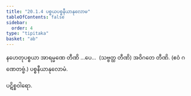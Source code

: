 ```yaml
---
title: "20.1.4 ပစ္စယပစ္စနီယာနုလောမ"
tableOfContents: false
sidebar:
  order: 4
type: "tipitaka"
basket: "ab"
---
```



<DynamicBreadcrumb />

<Division number="18">

<Paragraph number="2689">
နဟေတုပစ္စယာ အာရမ္မဏေ တီဏိ …ပေ…  (သဗ္ဗတ္ထ တီဏိ) အဝိဂတေ တီဏိ. (ဧဝံ ဂဏေတဗ္ဗံ.)

</Paragraph>
</Division>

<Paragraph number="2690" type="center">
ပစ္စနီယာနုလောမံ.

  
ပဋိစ္စဝါရော.
</Paragraph>